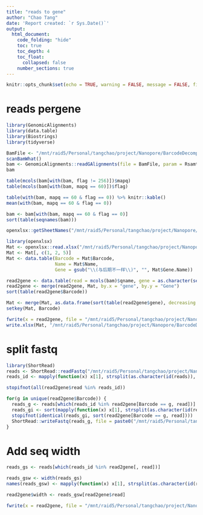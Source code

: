 ```yaml
---
title: "reads to gene"
author: "Chao Tang"
date: 'Report created: `r Sys.Date()`'
output: 
  html_document: 
    code_folding: "hide"
    toc: true
    toc_depth: 4
    toc_float: 
      collapsed: false
    number_sections: true
---
```


```r
knitr::opts_chunk$set(echo = TRUE, warning = FALSE, message = FALSE, fig.align = 'center')
```

# reads pergene

```r
library(GenomicAlignments)
library(data.table)
library(Biostrings)
library(tidyverse)

BamFile <- "/mnt/raid5/Personal/tangchao/project/Nanopore/BarcodeDecomplex/data/alignment/20200605/minimap2/20200605.sorted.bam"
scanBamWhat()
bam <- GenomicAlignments::readGAlignments(file = BamFile, param = Rsamtools::ScanBamParam(what = c("qname", "flag", "mapq")))
bam

table(mcols(bam[with(bam, flag != 256)])$mapq)
table(mcols(bam[with(bam, mapq == 60)])$flag)

table(with(bam, mapq == 60 & flag == 0)) %>% knitr::kable()
mean(with(bam, mapq == 60 & flag == 0))

bam <- bam[with(bam, mapq == 60 & flag == 0)]
sort(table(seqnames(bam)))
```
```r
openxlsx::getSheetNames("/mnt/raid5/Personal/tangchao/project/Nanopore/BarcodeDecomplex/data/Meta/Barcode_and_RNA_information.xlsx")
```

```r
library(openxlsx)
Mat <- openxlsx::read.xlsx("/mnt/raid5/Personal/tangchao/project/Nanopore/BarcodeDecomplex/data/Meta/Barcode_and_RNA_information.xlsx", sheet = 1)
Mat <- Mat[, c(1, 2, 5)]
Mat <- data.table(Barcode = Mat$Barcode, 
                  Name = Mat$Name, 
                  Gene = gsub("\\(与后期不一样\\)", "", Mat$Gene.Name))
```

```r
read2gene <- data.table(read = mcols(bam)$qname, gene = as.character(seqnames(bam)))
read2gene <- merge(read2gene, Mat, by.x = "gene", by.y = "Gene")
sort(table(read2gene$Barcode))

Mat <- merge(Mat, as.data.frame(sort(table(read2gene$gene), decreasing = TRUE)), by.x = "Gene", by.y = "Var1", all.x = TRUE)
setkey(Mat, Barcode)
```

```r
fwrite(x = read2gene, file = "/mnt/raid5/Personal/tangchao/project/Nanopore/BarcodeDecomplex/analysis/02.BamReadsSplit/read2gene_20200605.txt", row.names = F, quote = F, sep = "\t")
write.xlsx(Mat, "/mnt/raid5/Personal/tangchao/project/Nanopore/BarcodeDecomplex/analysis/02.BamReadsSplit/reads_pergene_20200605.xlsx")
```

# split fastq

```r
library(ShortRead)
reads <- ShortRead::readFastq("/mnt/raid5/Personal/tangchao/project/Nanopore/BarcodeDecomplex/data/BaseCall/20200605/guppy/fast5_pass.fastq")
reads_id <- mapply(function(x) x[1], strsplit(as.character(id(reads)), " "))

stopifnot(all(read2gene$read %in% reads_id))

for(g in unique(read2gene$Barcode)) {
  reads_g <- reads[which(reads_id %in% read2gene[Barcode == g, read])]
  reads_gi <- sort(mapply(function(x) x[1], strsplit(as.character(id(reads_g)), " ")))
  stopifnot(identical(reads_gi, sort(read2gene[Barcode == g, read])))
  ShortRead::writeFastq(reads_g, file = paste0("/mnt/raid5/Personal/tangchao/project/Nanopore/BarcodeDecomplex/analysis/02.BamReadsSplit/20200605/", g, ".fq.gz"))
}
```

# Add seq width

```r
reads_gs <- reads[which(reads_id %in% read2gene[, read])]

reads_gsw <- width(reads_gs)
names(reads_gsw) <- mapply(function(x) x[1], strsplit(as.character(id(reads_gs)), " "))

read2gene$width <- reads_gsw[read2gene$read]

fwrite(x = read2gene, file = "/mnt/raid5/Personal/tangchao/project/Nanopore/BarcodeDecomplex/analysis/02.BamReadsSplit/read2gene_20200605.txt", row.names = F, quote = F, sep = "\t")
```

